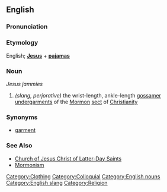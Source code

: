 ==English==

===Pronunciation===
{{substub}}

===Etymology===
English; '''[[Jesus]]''' + '''[[pajamas]]'''

===Noun===
''Jesus jammies''
# ''(slang, perjorative)'' the wrist-length, ankle-length [[gossamer]] [[undergarments]] of the [[Mormon]] [[sect]] of [[Christianity]]

===Synonyms===
* [[garment]]

===See Also===
* [[Church of Jesus Christ of Latter-Day Saints]]
* [[Mormonism]]

[[Category:Clothing]]
[[Category:Colloquial]]
[[Category:English nouns]]
[[Category:English slang]]
[[Category:Religion]]